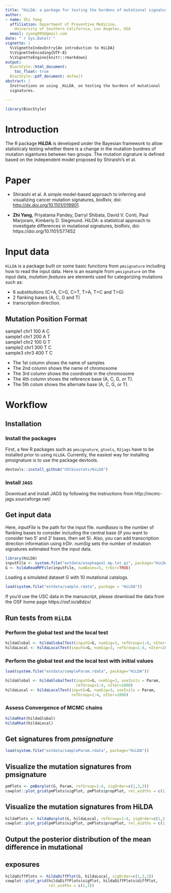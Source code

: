 ```yaml
---
title: "HiLDA: a package for testing the burdens of mutational signatures"
author: 
- name: Zhi Yang
  affiliation: Department of Preventive Medicine, 
    University of Southern California, Los Angeles, USA 
  email: zyang895@gmail.com
date: "`r Sys.Date()`"
vignette: |
  %\VignetteIndexEntry{An introduction to HiLDA}
  %\VignetteEncoding{UTF-8}
  %\VignetteEngine{knitr::rmarkdown}
output:
  BiocStyle::html_document:
    toc_float: true
  BiocStyle::pdf_document: default
abstract: | 
  Instructions on using _HiLDA_ on testing the burdens of mutational 
  signatures. 

---
```


```r
library(BiocStyle)
```

# Introduction

The R package **HiLDA** is developed under the Bayesian framework to allow 
statisticaly testing whether there is a change in the mutation burdnes of 
mutation sigantures between two groups. The mutation signature is defined based 
on the independent model proposed by Shiraishi's et al. 

# Paper

- Shiraishi et al. A simple model-based approach to inferring and visualizing 
cancer mutation signatures, bioRxiv, doi: 
[http://dx.doi.org/10.1101/019901](http://dx.doi.org/10.1101/019901).

- **Zhi Yang**, Priyatama Pandey, Darryl Shibata, David V. Conti, Paul Marjoram, 
Kimberly D. Siegmund. HiLDA: a statistical approach to investigate differences 
in mutational signatures, bioRxiv, doi: https://doi.org/10.1101/577452 


# Input data

`HiLDA` is a package built on some basic functions from `pmsignature` including 
how to read the input data. Here is an example from `pmsignature` on the input 
data, *mutation features* are elements used for categorizing mutations such as: 
  
* 6 substitutions (C>A, C>G, C>T, T>A, T>C and T>G)
* 2 flanking bases (A, C, G and T)
* transcription direction.

## Mutation Position Format

sample1 chr1  100	A	C	
sample1	chr1	200	A	T	
sample1	chr2	100	G	T	
sample2	chr1	300	T	C	
sample3	chr3	400	T	C	
  
* The 1st column shows the name of samples 
* The 2nd column shows the name of chromosome 
* The 3rd column shows the coordinate in the chromosome
* The 4th column shows the reference base (A, C, G, or T).
* The 5th colum shows the alternate base (A, C, G, or T).


# Workflow 
## Installation 
### Install the packages
First, a few R packages such as `pmsignature`, `gtools`, `R2jags` have to be 
installed prior to using `HiLDA`. Currently, the easiest way for installing 
pmsignature is to use the package devtools. 

```r
devtools::install_github("USCbiostats/HiLDA")
```

### Install `JAGS`
Download and install JAGS by following the instructions from 
http://mcmc-jags.sourceforge.net/

## Get input data
Here, *inputFile* is the path for the input file. *numBases* is the number of 
flanking bases to consider including the central base (if you want to consider 
two 5' and 3' bases, then set 5). Also, you can add transcription direction 
information using *trDir*. *numSig* sets the number of mutation signatures 
estimated from the input data.  
```r
library(HiLDA)
inputFile <- system.file("extdata/esophageal.mp.txt.gz", package="HiLDA")
G <- hildaReadMPFile(inputFile, numBases=5, trDir=TRUE)
```

Loading a simulated dataset G with 10 mutational catalogs. 
```r
load(system.file("extdata/sample.rdata", package = "HiLDA"))
```

If you'd use the USC data in the manuscript, please download the data from the
OSF home page https://osf.io/a8dzx/

## Run tests from `HiLDA`
### Perform the global test and the local test 
```r
hildaGlobal <- hildaGlobalTest(inputG=G, numSig=3, refGroup=1:4, nIter=1000)
hildaLocal <- hildaLocalTest(inputG=G, numSig=3, refGroup=1:4, nIter=1000)
```

### Perform the global test and the local test with initial values
```r
load(system.file("extdata/sampleParam.rdata", package="HiLDA"))

hildaGlobal <- hildaGlobalTest(inputG=G, numSig=3, useInits = Param,
                               refGroup=1:4, nIter=1000)
hildaLocal <- hildaLocalTest(inputG=G, numSig=3, useInits = Param,
                             refGroup=1:4, nIter=1000)
```

###  Assess Convergence of MCMC chains
```r
hildaRhat(hildaGlobal)
hildaRhat(hildaLocal)
```

## Get signatures from *pmsignature*
```r
load(system.file("extdata/sampleParam.rdata", package="HiLDA"))
```

## Visualize the mutation signatures from pmsignature
```r
pmPlots <- pmBarplot(G, Param, refGroup=1:4, sigOrder=c(1,3,2))
cowplot::plot_grid(pmPlots$sigPlot, pmPlots$propPlot, rel_widths = c(1,3))
```

## Visualize the mutation signatures from HiLDA
```r
hildaPlots <- hildaBarplot(G, hildaLocal, refGroup=1:4, sigOrder=c(1,3,2))
cowplot::plot_grid(pmPlots$sigPlot, pmPlots$propPlot, rel_widths = c(1,3))
```

## Output the posterior distribution of the mean difference in mutational 
## exposures
```r
hildaDiffPlots <- hildaDiffPlot(G, hildaLocal, sigOrder=c(1,3,2))
cowplot::plot_grid(hildaDiffPlots$sigPlot, hildaDiffPlots$diffPlot, 
                   rel_widths = c(1,3))
```


